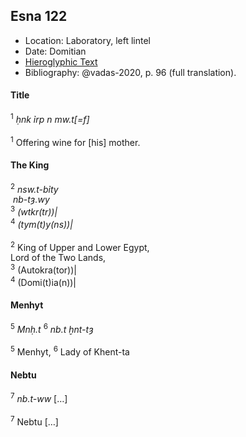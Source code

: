 ## Esna 122 {-}

- Location: Laboratory, left lintel
- Date: Domitian
- [Hieroglyphic Text](https://www.ifao.egnet.net/uploads/publications/enligne/Temples-Esna002.pdf#page=301){target="_blank"}
- Bibliography: @vadas-2020, p. 96 (full translation).  
  
<style>
  .col2 {
    columns: 2 300px;         /* number of columns and width in pixels*/
    -webkit-columns: 2 300px; /* chrome, safari */
    -moz-columns: 2 300px;    /* firefox */
    -webkit-column-break-inside: avoid;
    -page-break-inside: avoid;
    -break-inside: avoid;
  }

</style>

#### Title {-}

<div class="col2">

 
| ^1^ *ḥnk ỉrp n mw.t[=f]  *
|
| ^1^ Offering wine for [his] mother.

</div>

#### The King {-}

<div class="col2">

| ^2^ *nsw.t-bỉty  *
|  *nb-tȝ.wy  *
| ^3^ *(wtkr(tr))|  *
| ^4^ *(tym(t)y(ns))|  *
|  
| ^2^ King of Upper and Lower Egypt,
| Lord of the Two Lands,
| ^3^ (Autokra(tor))|
| ^4^ (Domi(t)ia(n))|


</div>

#### Menhyt  {-}

<div class="col2">


| ^5^ *Mnḥ.t* ^6^ *nb.t ḫnt-tȝ  *
|
| ^5^ Menhyt, ^6^ Lady of Khent-ta

</div>

#### Nebtu {-}

<div class="col2">

| ^7^ *nb.t-ww* [...]
| 
| ^7^ Nebtu [...]

</div>
